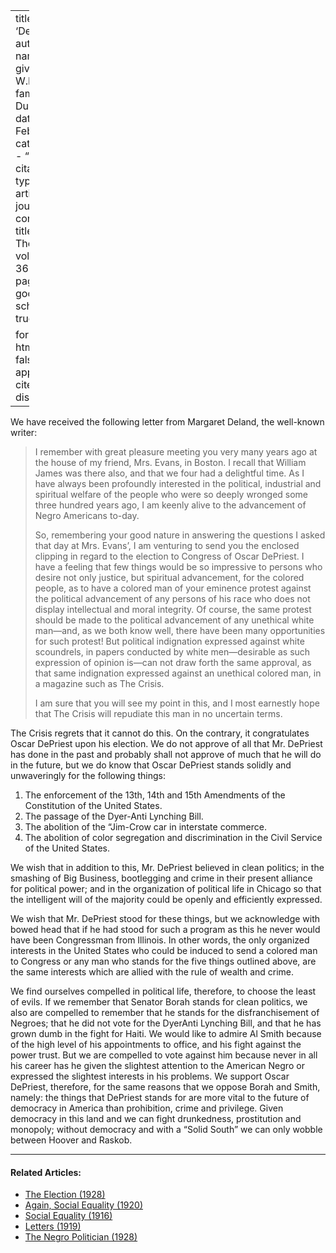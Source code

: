 
---
title: 'DePriest'
author:
  - name:
      given: W.E.B.
      family: Du Bois
date: Feb. 1929
categories: 
  - ""
citation: 
  type: article-journal
  container-title: The Crisis
  volume: 36
  issue: 2
  page: 57
google-scholar: true

format:
  html:
    toc: false
    appendix-cite-as: display
---


 We have received the following letter from Margaret Deland, the well-known writer:

> I remember with great pleasure meeting you very many years ago at the house of my friend, Mrs. Evans, in Boston. I recall that William James was there also, and that we four had a delightful time. As I have always been profoundly interested in the political, industrial and spiritual welfare of the people who were so deeply wronged some three hundred years ago, I am keenly alive to the advancement of Negro Americans to-day.  <p>  So, remembering your good nature in answering the questions I asked that day at Mrs. Evans', I am venturing to send you the enclosed clipping in regard to the election to Congress of Oscar DePriest. I have a feeling that few things would be so impressive to persons who desire not only justice, but spiritual advancement, for the colored people, as to have a colored man of your eminence protest against the political advancement of any persons of his race who does not display intellectual and moral integrity.   Of course, the same protest should be made to the political advancement of any unethical white man---and, as we both know well, there have been many opportunities for such protest! But political indignation expressed against white scoundrels, in papers conducted by white men---desirable as such expression of opinion is---can not draw forth the same approval, as that same indignation expressed against an unethical colored man, in a magazine such as <span class = "small-caps">The Crisis</span>.  <p> I am sure that you will see my point in this, and I most earnestly hope that The Crisis will repudiate this man in no uncertain terms.



<span class = "small-caps">The Crisis</span> regrets that it cannot do this. On the contrary, it congratulates Oscar DePriest upon his election. We do not approve of all that Mr. DePriest has done in the past and probably shall not approve of much that he will do in the future, but we do know that Oscar DePriest stands solidly and unwaveringly for the following things:

1. The enforcement of the 13th, 14th and 15th Amendments of the Constitution of the United States.
2. The passage of the Dyer-Anti Lynching Bill.
3. The abolition of the "Jim-Crow car in interstate commerce.
4. The abolition of color segregation and discrimination in the Civil Service of the United States.

We wish that in addition to this, Mr. DePriest believed in clean politics; in the smashing of Big Business, bootlegging and crime in their present alliance for political power; and in the organization of political life in Chicago so that the intelligent will of the majority could be openly and efficiently expressed.

We wish that Mr. DePriest stood for these things, but we acknowledge with bowed head that if he had stood for such a program as this he never would have been Congressman from Illinois. In other words, the only organized interests in the United States who could be induced to send a colored man to Congress or any man who stands for the five things outlined above, are the same interests which are allied with the rule of wealth and crime.



We find ourselves compelled in political life, therefore, to choose the least of evils. If we remember that Senator Borah stands for clean politics, we also are compelled to remember that he stands for the disfranchisement of Negroes; that he did not vote for the DyerAnti Lynching Bill, and that he has grown dumb in the fight for Haiti. We would like to admire Al Smith because of the high level of his appointments to office, and his fight against the power trust. But we are compelled to vote against him because never in all his career has he given the slightest attention to the American Negro or expressed the slightest interests in his problems. We support Oscar DePriest, therefore, for the same reasons that we oppose Borah and Smith, namely: the things that DePriest stands for are more vital to the future of democracy in America than prohibition, crime and privilege. Given democracy in this land and we can fight drunkedness, prostitution and monopoly; without democracy and with a "Solid South" we can only wobble between Hoover and Raskob.

<!-- Similar articles start here -->

<hr>
#### Related Articles:

* [The Election (1928)](/Volumes/35/12/election.html)
* [Again, Social Equality (1920)](/Volumes/19/05/again_social_equality.html)
* [Social Equality (1916)](/Volumes/12/01/social_equality.html)
* [Letters (1919)](/Volumes/17/01/letters.html)
* [The Negro Politician (1928)](/Volumes/35/05/negro_politician.html)

<!-- Similar articles end here -->